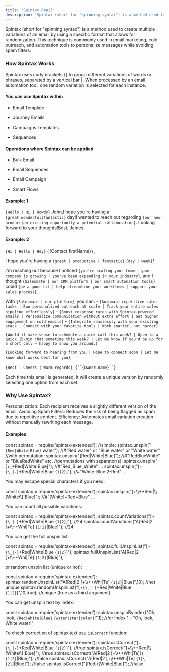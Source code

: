```yaml
---
title: "Spintax Email"
description: 'Spintax (short for "spinning syntax") is a method used to create multiple variations of an email by using a specific format that allows for randomizat...'
---
```


Spintax (short for "spinning syntax") is a method used to create multiple variations of an email by using a specific format that allows for randomization. This technique is commonly used in email marketing, cold outreach, and automation tools to personalize messages while avoiding spam filters.

### How Spintax Works

Spintax uses curly brackets {} to group different variations of words or phrases, separated by a vertical bar |. When processed by an email automation tool, one random variation is selected for each instance.

#### You can use Spintax within

- Email Template

- Journey Emails

- Campaigns Templates

- Sequences

#### Operations where Spintax can be applied

- Bulk Email

- Email Sequences

- Email Campaign

- Smart Flows

#### Example: 1

`{Hello | Hi | Howdy}` John,I hope you're having a `{great|wonderful|fantastic}` day!I wanted to reach out regarding `{our new product|an exciting opportunity|a potential collaboration}`. Looking forward to your thoughts!Best,
James

#### Example: 2

`{Hi | Hello | Hey}` `{`{Contact.firstName}`}` ,

I hope you're having a `{great | productive | fantastic}` `{day | week}`!

I'm reaching out because I noticed `{you're scaling your team | your company is growing | you've been expanding in your industry}`, and I thought `{Salesmate | our CRM platform | our smart automation tools}` could `{be a good fit | help streamline your workflows | support your sales process}`.

With `{Salesmate | our platform}`, you can:
\- `{Automate repetitive sales tasks | Run personalized outreach at scale | Track your entire sales pipeline effortlessly}`
\- `{Boost response rates with Spintax-powered emails | Personalize communication without extra effort | Get higher engagement on cold emails}`
\- `{Integrate seamlessly with your existing stack | Connect with your favorite tools | Work smarter, not harder}`

`{Would it make sense to schedule a quick call this week? | Open to a quick 15-min chat sometime this week? | Let me know if you'd be up for a short call – happy to show you around.}`

`{Looking forward to hearing from you | Hope to connect soon | Let me know what works best for you}`,

`{Best | Cheers | Warm regards}`,
` {``{Owner.name}``} `

Each time this email is generated, it will create a unique version by randomly selecting one option from each set.

### Why Use Spintax?

Personalization: Each recipient receives a slightly different version of the email.
Avoiding Spam Filters: Reduces the risk of being flagged as spam due to repetitive content.
Efficiency: Automates email variation creation without manually rewriting each message.

#### Examples

const spintax \= require('spintax-extended');
//simple:
spintax.unspin("`{Red|White|Blue}` water"); //#"Red water" or "Blue water" or "White water"
//with permutation:
spintax.unspin("\[Red|White|Blue\]"); //#"RedBlueWhite" or "BlueRedWhite" etc.
//permutations with separator(s):
spintax.unspin("\[+\_+Red|White|Blue\]"); //#"Red_Blue_White" ...
spintax.unspin("\[+`{\_|-}`+Red|White|Blue `{1|2}`\]"); //#"White-Blue 2-Red" ...

You may escape special characters if you need:

const spintax \= require('spintax-extended');
spintax.unspin("\[+\\\\++Red|\\\\\[White\\\\\]|Blue\]"); //#"\[White\]+Red+Blue" ...

You can count all possible variations:

const spintax \= require('spintax-extended');
spintax.countVariations("\[+`{\_|-}`+Red|White|Blue `{1|2}`\]"); //24
spintax.countVariations("A\[Red|2 \[+\\\\++Whi|Te\] `{1|2}`|Blue\]"); //24

You can get the full unspin list:

const spintax \= require('spintax-extended');
spintax.fullUnspinList("\[+`{\_|-}`+Red|White|Blue `{1|2}`\]");
spintax.fullUnspinList("A\[Red|2 \[+\\\\++Whi|Te\] `{1|2}`|Blue\]");

or random unspin list (unique or not):

const spintax \= require('spintax-extended');
spintax.randomUnspinList("A\[Red|2 \[+\\\\++Whi|Te\] `{1|2}`|Blue\]",10); //not unique
spintax.randomUnspinList("\[+`{\_|-}`+Red|White|Blue `{1|2}`\]",10,true); //unique (true as a third argument)

You can get unspin text by index:

const spintax \= require('spintax-extended');
spintax.unspinByIndex("Oh, look, `{Red|White|Blue}` `{water|star|color}`!",1); //for index 1 - "Oh, look, White water!"

To check correction of spintax text use `isCorrect` function:

const spintax \= require('spintax-extended');
spintax.isCorrect("\[+`{\_|-}`+Red|White|Blue `{1|2}`\]"); //true
spintax.isCorrect("\[+\\\\++Red|\\\\\[White\\\\\]|Blue\]"); //true
spintax.isCorrect("A\[Red|2 \[+\\\\++Whi|Te\]}`{ {1|2}`|Blue\]"); //false
spintax.isCorrect("A\[Red|2 \[+\\\\++Whi|Te\] `{1|\[2}`\]|Blue\]"); //false
spintax.isCorrect("\[Red|\\{White|Blue\]"); //false
